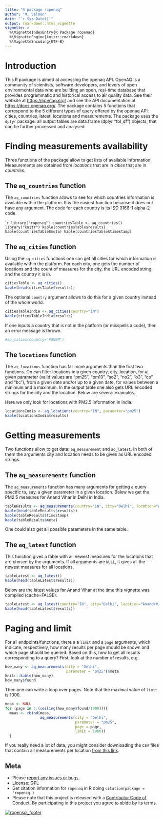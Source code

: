 ```yaml
---
title: "R package ropenaq"
author: "M. Salmon"
date: "`r Sys.Date()`"
output: rmarkdown::html_vignette
vignette: >
  %\VignetteIndexEntry{R Package ropenaq}
  %\VignetteEngine{knitr::rmarkdown}
  %\VignetteEncoding{UTF-8}
---
```

# Introduction

This R package is aimed at accessing the openaq API. OpenAQ is a community of scientists, software developers, and lovers of open environmental data who are building an open, real-time database that provides programmatic and historical access to air quality data. See their website at <https://openaq.org/> and see the API documentation at <https://docs.openaq.org/>. The package contains 5 functions that correspond to the 5 different types of query offered by the openaq API: cities, countries, latest, locations and measurements. The package uses the `dplyr` package: all output tables are data.frame (dplyr "tbl_df") objects, that can be further processed and analysed.


# Finding measurements availability

Three functions of the package allow to get lists of available information. Measurements are obtained from *locations* that are in *cities* that are in *countries*.

## The `aq_countries` function

The `aq_countries` function allows to see for which countries information is available within the platform. It is the easiest function because it does not have any argument. The code for each country is its ISO 3166-1 alpha-2 code.

````r
library("ropenaq")
countriesTable <- aq_countries()
library("knitr")
kable(countriesTable$results)
kable(countriesTable$meta)
kable(countriesTable$timestamp)
```

## The `aq_cities` function

Using the `aq_cities` functions one can get all cities for which information is available within the platform. For each city, one gets the number of locations and the count of measures for the city, the URL encoded string, and the country it is in.

```r
citiesTable <- aq_cities()
kable(head(citiesTable$results))
```

The optional `country` argument allows to do this for a given country instead of the whole world.

```r
citiesTableIndia <- aq_cities(country="IN")
kable(citiesTableIndia$results)
```

If one inputs a country that is not in the platform (or misspells a code), then an error message is thrown.

```r
#aq_cities(country="PANEM")
```

## The `locations` function

The `aq_locations` function has far more arguments than the first two functions. On can filter locations in a given country, city, location, for a given parameter (valid values are "pm25", "pm10", "so2", "no2", "o3", "co" and "bc"), from a given date and/or up to a given date, for values between a minimum and a maximum. In the output table one also gets URL encoded strings for the city and the location. Below are several examples.

Here we only look for locations with PM2.5 information in India.

```r
locationsIndia <- aq_locations(country="IN", parameter="pm25")
kable(locationsIndia$results)
```


# Getting measurements

Two functions allow to get data: `aq_measurement` and `aq_latest`. In both of them the arguments city and location needs to be given as URL encoded strings.

## The `aq_measurements` function

The `aq_measurements` function has many arguments for getting a query specific to, say, a given parameter in a given location. Below we get the PM2.5 measures for Anand Vihar in Delhi in India.

```r
tableResults <- aq_measurements(country="IN", city="Delhi", location="Anand+Vihar", parameter="pm25")
kable(head(tableResults$results))
kable(tableResults$timestamp)
kable(tableResults$meta)
```

One could also get all possible parameters in the same table.


## The `aq_latest` function

This function gives a table with all newest measures for the locations that are chosen by the arguments. If all arguments are `NULL`, it gives all the newest measures for all locations.


```r
tableLatest <- aq_latest()
kable(head(tableLatest$results))
```

Below are the latest values for Anand Vihar at the time this vignette was compiled (cache=FALSE).

```r
tableLatest <- aq_latest(country="IN", city="Delhi", location="Anand+Vihar")
kable(head(tableLatest$results))
```

# Paging and limit

For all endpoints/functions, there a a `limit` and a `page` arguments, which indicate, respectively, how many results per page should be shown and which page should be queried. Based on this, how to get all results corresponding to a query? First, look at the number of results, e.g.

```r
how_many <- aq_measurements(city = "Delhi",
                            parameter = "pm25")$meta
knitr::kable(how_many)
how_many$found
```

Then one can write a loop over pages. Note that the maximal value of `limit` is 1000.

```r
meas <- NULL
for (page in 1:(ceiling(how_many$found/1000))){
  meas <- rbind(meas,
                aq_measurements(city = "Delhi",
                                parameter = "pm25",
                                page = page,
                                limit = 1000))
  }

```

If you really need a lot of data, you might consider downloading the csv files that contain all measurements per location [from this link](https://openaq.org/#/sources).

## Meta

* Please [report any issues or bugs](https://github.com/ropenscilabs/ropenaq/issues).
* License: GPL
* Get citation information for `ropenaq` in R doing `citation(package = 'ropenaq')`
* Please note that this project is released with a [Contributor Code of Conduct](CONDUCT.md). By participating in this project you agree to abide by its terms.

[![ropensci_footer](http://ropensci.org/public_images/github_footer.png)](http://ropensci.org)
